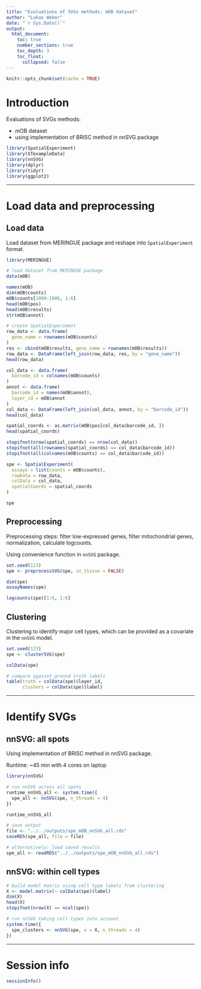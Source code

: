 ```yaml
---
title: "Evaluations of SVGs methods: mOB dataset"
author: "Lukas Weber"
date: "`r Sys.Date()`"
output:
  html_document:
    toc: true
    number_sections: true
    toc_depth: 3
    toc_float:
      collapsed: false
---
```


```r
knitr::opts_chunk$set(cache = TRUE)
```


# Introduction

Evaluations of SVGs methods:

- mOB dataset
- using implementation of BRISC method in nnSVG package

```r
library(SpatialExperiment)
library(STexampleData)
library(nnSVG)
library(dplyr)
library(tidyr)
library(ggplot2)
```


---

# Load data and preprocessing


## Load data

Load dataset from MERINGUE package and reshape into `SpatialExperiment` format.

```r
library(MERINGUE)
```

```r
# load dataset from MERINGUE package
data(mOB)

names(mOB)
dim(mOB$counts)
mOB$counts[1000:1006, 1:6]
head(mOB$pos)
head(mOB$results)
str(mOB$annot)

# create SpatialExperiment
row_data <- data.frame(
  gene_name = rownames(mOB$counts)
)
res <- cbind(mOB$results, gene_name = rownames(mOB$results))
row_data <- DataFrame(left_join(row_data, res, by = "gene_name"))
head(row_data)

col_data <- data.frame(
  barcode_id = colnames(mOB$counts)
)
annot <- data.frame(
  barcode_id = names(mOB$annot), 
  layer_id = mOB$annot
)
col_data <- DataFrame(left_join(col_data, annot, by = "barcode_id"))
head(col_data)

spatial_coords <- as.matrix(mOB$pos[col_data$barcode_id, ])
head(spatial_coords)

stopifnot(nrow(spatial_coords) == nrow(col_data))
stopifnot(all(rownames(spatial_coords) == col_data$barcode_id))
stopifnot(all(colnames(mOB$counts) == col_data$barcode_id))

spe <- SpatialExperiment(
  assays = list(counts = mOB$counts), 
  rowData = row_data, 
  colData = col_data, 
  spatialCoords = spatial_coords
)

spe
```


## Preprocessing

Preprocessing steps: filter low-expressed genes, filter mitochondrial genes, normalization, calculate logcounts.

Using convenience function in `nnSVG` package.

```r
set.seed(123)
spe <- preprocessSVG(spe, in_tissue = FALSE)

dim(spe)
assayNames(spe)

logcounts(spe)[1:6, 1:6]
```


## Clustering

Clustering to identify major cell types, which can be provided as a covariate in the `nnSVG` model.

```r
set.seed(123)
spe <- clusterSVG(spe)

colData(spe)

# compare against ground truth labels
table(truth = colData(spe)$layer_id, 
      clusters = colData(spe)$label)
```


---

# Identify SVGs

## nnSVG: all spots

Using implementation of BRISC method in nnSVG package.

Runtime: ~45 min with 4 cores on laptop

```r
library(nnSVG)

# run nnSVG across all spots
runtime_nnSVG_all <- system.time({
  spe_all <- nnSVG(spe, n_threads = 4)
})

runtime_nnSVG_all
```

```r
# save output
file <- "../../outputs/spe_mOB_nnSVG_all.rds"
saveRDS(spe_all, file = file)
```

```r
# alternatively: load saved results
spe_all <- readRDS("../../outputs/spe_mOB_nnSVG_all.rds")
```


## nnSVG: within cell types

```r
# build model matrix using cell type labels from clustering
X <- model.matrix(~ colData(spe)$label)
dim(X)
head(X)
stopifnot(nrow(X) == ncol(spe))

# run nnSVG taking cell types into account
system.time({
  spe_clusters <- nnSVG(spe, x = X, n_threads = 4)
})
```


---

# Session info

```r
sessionInfo()
```


